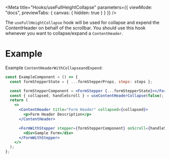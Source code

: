 
<Meta
  title="Hooks/useFullHeightCollapse"
  parameters={{
    viewMode: "docs",
    previewTabs: {
      canvas: { hidden: true }
    }
  }}
/>

The `useFullHeightCollapse` hook will be used for collapse and expend the ContentHeader on behalf of the scrollbar. You should use this hook whenever you want to collapse/expand a `ContentHeader`.

# Example

Example `ContentHeaderWithCollapseandExpend`:

```jsx
const ExampleComponent = () => {
  const formStepperState = { ...formStepperProps, steps: steps };

  const formStepperComponent = <FormStepper {...formStepperState}></FormStepper>;
  const { collapsed, handleScroll } = useContentHeaderCollapse(false);
  return (
    <>
      <ContentHeader title="Form Header" collapsed={collapsed}>
        <p>Form Header Description</p>
      </ContentHeader>

      <FormWithStepper stepper={formStepperComponent} onScroll={handleScroll}>
        <div>Sample Form</div>
      </FormWithStepper>
    </>
  );
};
```

